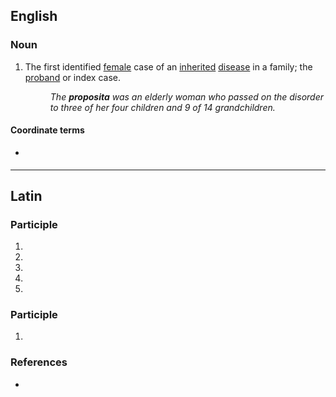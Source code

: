 ==English==

===Noun===
{{en-noun|propositae}}

# The first identified [[female]] case of an [[inherited]] [[disease]] in a family; the [[proband]] or index case.
#: ''The '''proposita''' was an elderly woman who passed on the disorder to three of her four children and 9 of 14 grandchildren.''

====Coordinate terms====
* {{l|en|propositus}} {{qual|male}}

----

==Latin==

===Participle===
{{la-part-form|prōposita}}

# {{inflection of|prōpositus||nom|f|s|lang=la}}
# {{inflection of|prōpositus||nom|n|p|lang=la}}
# {{inflection of|prōpositus||acc|n|p|lang=la}}
# {{inflection of|prōpositus||voc|f|s|lang=la}}
# {{inflection of|prōpositus||voc|n|p|lang=la}}

===Participle===
{{la-part-form|prōpositā}}

# {{inflection of|prōpositus||abl|f|s|lang=la}}

===References===
* {{R:du Cange}}